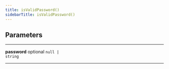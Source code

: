 ```yaml
---
title: isValidPassword()
sidebarTitle: isValidPassword()
---
```


## Parameters

---

**<span className="parameter-name">password</span>** <span className="optional-status">optional</span> <code>null &#124; string</code>

---
